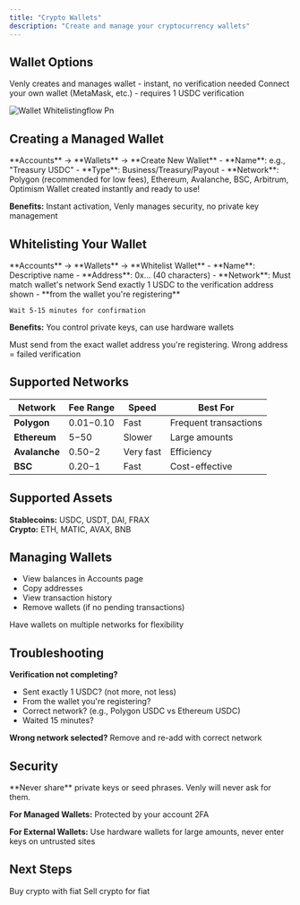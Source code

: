 ```yaml
---
title: "Crypto Wallets"
description: "Create and manage your cryptocurrency wallets"
---
```


## Wallet Options

<CardGroup cols={2}>
  <Card title="Create New (Recommended)" icon="plus">
    Venly creates and manages wallet - instant, no verification needed
  </Card>
  <Card title="Whitelist Existing" icon="link">
    Connect your own wallet (MetaMask, etc.) - requires 1 USDC verification
  </Card>
</CardGroup>

![Wallet Whitelistingflow Pn](/images/wallet-whitelistingflow.png)

## Creating a Managed Wallet

<Steps>
  <Step title="Navigate">
    **Accounts** → **Wallets** → **Create New Wallet**
  </Step>
  <Step title="Configure">
    - **Name**: e.g., "Treasury USDC"
    - **Type**: Business/Treasury/Payout
    - **Network**: Polygon (recommended for low fees), Ethereum, Avalanche, BSC, Arbitrum, Optimism
  </Step>
  <Step title="Create">
    Wallet created instantly and ready to use!
  </Step>
</Steps>

**Benefits:** Instant activation, Venly manages security, no private key management

## Whitelisting Your Wallet

<Steps>
  <Step title="Navigate">
    **Accounts** → **Wallets** → **Whitelist Wallet**
  </Step>
  <Step title="Enter Details">
    - **Name**: Descriptive name
    - **Address**: 0x... (40 characters)
    - **Network**: Must match wallet's network
  </Step>
  <Step title="Verify Ownership">
    Send exactly 1 USDC to the verification address shown - **from the wallet you're registering**

    Wait 5-15 minutes for confirmation
  </Step>
</Steps>

**Benefits:** You control private keys, can use hardware wallets

<Warning>
  Must send from the exact wallet address you're registering. Wrong address = failed verification
</Warning>

## Supported Networks

| Network       | Fee Range   | Speed     | Best For              |
| ------------- | ----------- | --------- | --------------------- |
| **Polygon**   | $0.01-$0.10 | Fast      | Frequent transactions |
| **Ethereum**  | $5-$50      | Slower    | Large amounts         |
| **Avalanche** | $0.50-$2    | Very fast | Efficiency            |
| **BSC**       | $0.20-$1    | Fast      | Cost-effective        |

## Supported Assets

**Stablecoins:** USDC, USDT, DAI, FRAX\
**Crypto:** ETH, MATIC, AVAX, BNB

## Managing Wallets

- View balances in Accounts page
- Copy addresses
- View transaction history
- Remove wallets (if no pending transactions)

<Tip>
  Have wallets on multiple networks for flexibility
</Tip>

## Troubleshooting

**Verification not completing?**

- Sent exactly 1 USDC? (not more, not less)
- From the wallet you're registering?
- Correct network? (e.g., Polygon USDC vs Ethereum USDC)
- Waited 15 minutes?

**Wrong network selected?** Remove and re-add with correct network

## Security

<Warning>
  **Never share** private keys or seed phrases. Venly will never ask for them.
</Warning>

**For Managed Wallets:** Protected by your account 2FA

**For External Wallets:** Use hardware wallets for large amounts, never enter keys on untrusted sites

## Next Steps

<CardGroup cols={2}>
  <Card title="Create On-Ramp" icon="arrow-up" href="/guides/payments/transactions/on-ramp">
    Buy crypto with fiat
  </Card>
  <Card title="Create Off-Ramp" icon="arrow-down" href="/guides/payments/transactions/off-ramp">
    Sell crypto for fiat
  </Card>
</CardGroup>